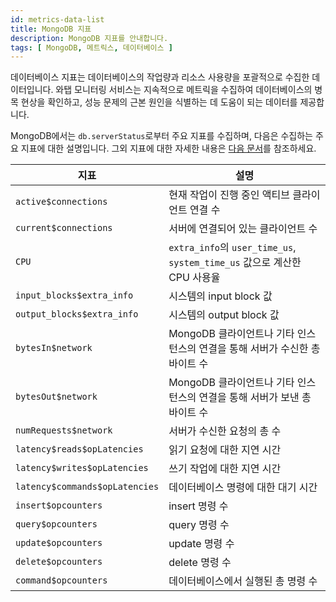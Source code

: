 ```yaml
---
id: metrics-data-list
title: MongoDB 지표
description: MongoDB 지표를 안내합니다.
tags: [ MongoDB, 메트릭스, 데이터베이스 ]
---
```


데이터베이스 지표는 데이터베이스의 작업량과 리소스 사용량을 포괄적으로 수집한 데이터입니다. 와탭 모니터링 서비스는 지속적으로 메트릭을 수집하여 데이터베이스의 병목 현상을 확인하고, 성능 문제의 근본 원인을 식별하는 데 도움이 되는 데이터를 제공합니다.

MongoDB에서는 `db.serverStatus`로부터 주요 지표를 수집하며, 다음은 수집하는 주요 지표에 대한 설명입니다. 그외 지표에 대한 자세한 내용은 [다음 문서](https://www.mongodb.com/docs/manual/reference/command/serverStatus/#network)를 참조하세요.

| 지표 | 설명 |
| -- | -- |
| `active$connections` | 현재 작업이 진행 중인 액티브 클라이언트 연결 수 |
| `current$connections` | 서버에 연결되어 있는 클라이언트 수 |
| `CPU` | `extra_info`의 `user_time_us`, `system_time_us` 값으로 계산한 CPU 사용율 |
| `input_blocks$extra_info` | 시스템의 input block 값 |
| `output_blocks$extra_info` | 시스템의 output block 값 |
| `bytesIn$network` | MongoDB 클라이언트나 기타 인스턴스의 연결을 통해 서버가 수신한 총 바이트 수 |
| `bytesOut$network` | MongoDB 클라이언트나 기타 인스턴스의 연결을 통해 서버가 보낸 총 바이트 수 |
| `numRequests$network` | 서버가 수신한 요청의 총 수 |
| `latency$reads$opLatencies` | 읽기 요청에 대한 지연 시간 |
| `latency$writes$opLatencies` | 쓰기 작업에 대한 지연 시간 |
| `latency$commands$opLatencies` | 데이터베이스 명령에 대한 대기 시간 |
| `insert$opcounters` | insert 명령 수 |
| `query$opcounters` | query 명령 수 |
| `update$opcounters` | update 명령 수 |
| `delete$opcounters` | delete 명령 수 |
| `command$opcounters` | 데이터베이스에서 실행된 총 명령 수 |

